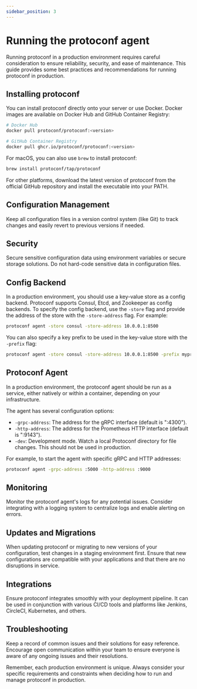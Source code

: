 ```yaml
---
sidebar_position: 3
---
```


# Running the protoconf agent

Running protoconf in a production environment requires careful consideration to ensure reliability, security, and ease of maintenance. This guide provides some best practices and recommendations for running protoconf in production.

## Installing protoconf

You can install protoconf directly onto your server or use Docker. Docker images are available on Docker Hub and GitHub Container Registry:

```bash
# Docker Hub
docker pull protoconf/protoconf:<version>

# GitHub Container Registry
docker pull ghcr.io/protoconf/protoconf:<version>
```

For macOS, you can also use `brew` to install protoconf:

```bash
brew install protoconf/tap/protoconf
```

For other platforms, download the latest version of protoconf from the official GitHub repository and install the executable into your PATH.

## Configuration Management

Keep all configuration files in a version control system (like Git) to track changes and easily revert to previous versions if needed.

## Security

Secure sensitive configuration data using environment variables or secure storage solutions. Do not hard-code sensitive data in configuration files.

## Config Backend

In a production environment, you should use a key-value store as a config backend. Protoconf supports Consul, Etcd, and Zookeeper as config backends. To specify the config backend, use the `-store` flag and provide the address of the store with the `-store-address` flag. For example:

```bash
protoconf agent -store consul -store-address 10.0.0.1:8500
```

You can also specify a key prefix to be used in the key-value store with the `-prefix` flag:

```bash
protoconf agent -store consul -store-address 10.0.0.1:8500 -prefix myproject
```

## Protoconf Agent

In a production environment, the protoconf agent should be run as a service, either natively or within a container, depending on your infrastructure.

The agent has several configuration options:

- `-grpc-address`: The address for the gRPC interface (default is ":4300").
- `-http-address`: The address for the Prometheus HTTP interface (default is ":9143").
- `-dev`: Development mode. Watch a local Protoconf directory for file changes. This should not be used in production.

For example, to start the agent with specific gRPC and HTTP addresses:

```bash
protoconf agent -grpc-address :5000 -http-address :9000
```

## Monitoring

Monitor the protoconf agent's logs for any potential issues. Consider integrating with a logging system to centralize logs and enable alerting on errors.

## Updates and Migrations

When updating protoconf or migrating to new versions of your configuration, test changes in a staging environment first. Ensure that new configurations are compatible with your applications and that there are no disruptions in service.

## Integrations

Ensure protoconf integrates smoothly with your deployment pipeline. It can be used in conjunction with various CI/CD tools and platforms like Jenkins, CircleCI, Kubernetes, and others.

## Troubleshooting

Keep a record of common issues and their solutions for easy reference. Encourage open communication within your team to ensure everyone is aware of any ongoing issues and their resolutions.

Remember, each production environment is unique. Always consider your specific requirements and constraints when deciding how to run and manage protoconf in production.
